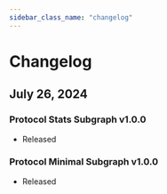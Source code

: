 ```yaml
---
sidebar_class_name: "changelog"
---
```


# Changelog

## July 26, 2024

### Protocol Stats Subgraph v1.0.0

- Released

### Protocol Minimal Subgraph v1.0.0

- Released
